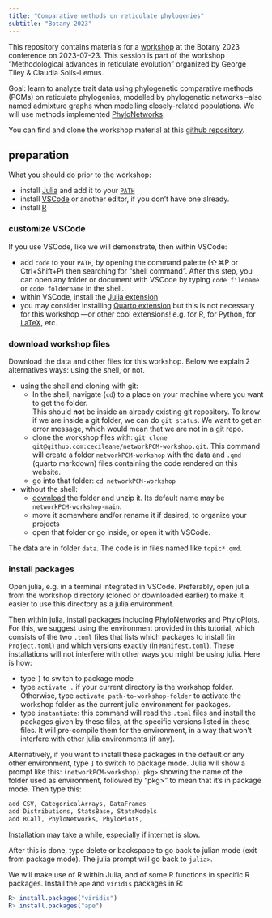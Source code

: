 ```yaml
---
title: "Comparative methods on reticulate phylogenies"
subtitle: "Botany 2023"
---
```


This repository contains materials for a
[workshop](https://gtiley.github.io/Botany2023-Networks/about/) at the
Botany 2023 conference on 2023-07-23.
This session is part of the workshop
"Methodological advances in reticulate evolution"
organized by George Tiley & Claudia Solís-Lemus.

Goal: learn to analyze trait data using phylogenetic comparative methods (PCMs)
on reticulate phylogenies, modelled by phylogenetic networks --also named
admixture graphs when modelling closely-related populations.
We will use methods implemented [PhyloNetworks](https://github.com/crsl4/PhyloNetworks.jl).

You can find and clone the workshop material at this
[github repository](https://github.com/cecileane/networkPCM-workshop).

## preparation

What you should do prior to the workshop:

- install [Julia](https://www.julialang.org/downloads/)
  and add it to your [`PATH`](https://julialang.org/downloads/platform/#optional_add_julia_to_path)
- install [VSCode](https://code.visualstudio.com/download)
  or another editor, if you don't have one already.
- install [R](https://cran.r-project.org)

### customize VSCode

If you use VSCode, like we will demonstrate, then within VSCode:

- add `code` to your `PATH`, by opening the command palette (⇧⌘P or Ctrl+Shift+P)
  then searching for "shell command".
  After this step, you can open any folder or document with VSCode by typing
  `code filename` or `code foldername` in the shell.
- within VSCode, install the
  [Julia extension](https://www.julia-vscode.org/docs/stable/setup/)
- you may consider installing
  [Quarto extension](https://marketplace.visualstudio.com/items?itemName=quarto.quarto)
  but this is not necessary for this workshop
  ---or other cool extensions! e.g. for R, for Python,
  for [LaTeX](https://github.com/James-Yu/LaTeX-Workshop/wiki/Install), etc.

### download workshop files

Download the data and other files for this workshop.
Below we explain 2 alternatives ways: using the shell, or not.

- using the shell and cloning with git:
  * In the shell, navigate (`cd`) to a place on your machine where you want to
    get the folder.  
    This should **not** be inside an already existing git repository.
    To know if we are inside a git folder, we can do `git status`.
    We want to get an error message, which would mean that we are not in a git repo.  
  * clone the workshop files with:
    `git clone git@github.com:cecileane/networkPCM-workshop.git`.
    This command will create a folder `networkPCM-workshop` with the data
    and `.qmd` (quarto markdown) files containing the code rendered on this
    website.
  * go into that folder: `cd networkPCM-workshop`
- without the shell:
  * [download](https://github.com/cecileane/networkPCM-workshop/archive/refs/heads/main.zip)
    the folder and unzip it.
    Its default name may be `networkPCM-workshop-main`.
  * move it somewhere and/or rename it if desired, to organize your projects
  * open that folder or go inside, or open it with VSCode.

The data are in folder `data`.
The code is in files named like `topic*.qmd`.

### install packages

Open julia, e.g. in a terminal integrated in VSCode. Preferably, open julia
from the workshop directory (cloned or downloaded earlier)
to make it easier to use this directory as a julia environment.

Then within julia, install packages including
[PhyloNetworks](http://crsl4.github.io/PhyloNetworks.jl/latest/man/installation/)
and
[PhyloPlots](https://cecileane.github.io/PhyloPlots.jl/stable/man/installation/#Installation).
For this, we suggest using the environment provided in this tutorial,
which consists of the two `.toml` files that lists which packages to install
(in `Project.toml`) and which versions exactly (in `Manifest.toml`).
These installations will not interfere with other ways you might be using julia.
Here is how:

- type `]` to switch to package mode
- type `activate .` if your current directory is the workshop folder.
  Otherwise, type `activate path-to-workshop-folder` to activate
  the workshop folder as the current julia environment for packages.
- type `instantiate`: this command will read the `.toml` files and install
  the packages given by these files, at the specific versions listed in these
  files. It will pre-compile them for the environment, in a way that won't
  interfere with other julia environments (if any).

Alternatively, if you want to install these packages in the default or any
other environment, type `]` to switch to package mode. Julia will show a prompt
like this: `(networkPCM-workshop) pkg>` showing the name of the folder used
as environment, followed by "pkg>" to mean that it's in package mode.
Then type this:
```julia
add CSV, CategoricalArrays, DataFrames
add Distributions, StatsBase, StatsModels
add RCall, PhyloNetworks, PhyloPlots,
```
Installation may take a while, especially if internet is slow.

After this is done, type delete or backspace to go back to julian mode
(exit from package mode). The julia prompt will go back to `julia>`.


We will make use of R within Julia, and of some R functions
in specific R packages.
Install the `ape` and `viridis` packages in R:
```r
R> install.packages("viridis")
R> install.packages("ape")
```
